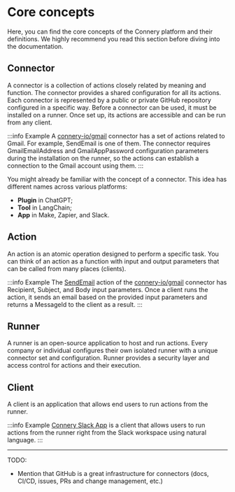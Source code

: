 # Core concepts

Here, you can find the core concepts of the Connery platform and their definitions.
We highly recommend you read this section before diving into the documentation.

## Connector

A connector is a collection of actions closely related by meaning and function.
The connector provides a shared configuration for all its actions.
Each connector is represented by a public or private GitHub repository configured in a specific way.
Before a connector can be used, it must be installed on a runner.
Once set up, its actions are accessible and can be run from any client.

:::info Example
A [connery-io/gmail](https://github.com/connery-io/gmail) connector has a set of actions related to Gmail.
For example, SendEmail is one of them.
The connector requires GmailEmailAddress and GmailAppPassword configuration parameters
during the installation on the runner, so the actions can establish a connection to the Gmail account using them.
:::

You might already be familiar with the concept of a connector.
This idea has different names across various platforms:

- **Plugin** in ChatGPT;
- **Tool** in LangChain;
- **App** in Make, Zapier, and Slack.

## Action

An action is an atomic operation designed to perform a specific task.
You can think of an action as a function with input and output parameters that can be called from many places (clients).

:::info Example
The [SendEmail](https://github.com/connery-io/gmail/blob/main/actions/SendEmail.js) action of
the [connery-io/gmail](https://github.com/connery-io/gmail) connector has Recipient, Subject, and Body input parameters.
Once a client runs the action, it sends an email based on the provided input parameters
and returns a MessageId to the client as a result.
:::

## Runner

A runner is an open-source application to host and run actions.
Every company or individual configures their own isolated runner with a unique connector set and configuration.
Runner provides a security layer and access control for actions and their execution.

## Client

A client is an application that allows end users to run actions from the runner.

:::info Example
[Connery Slack App](/docs/native-clients/slack) is a client that allows users to run actions from the runner right
from the Slack workspace using natural language.
:::

---

TODO:

- Mention that GitHub is a great infrastructure for connectors (docs, CI/CD, issues, PRs and change management, etc.)
